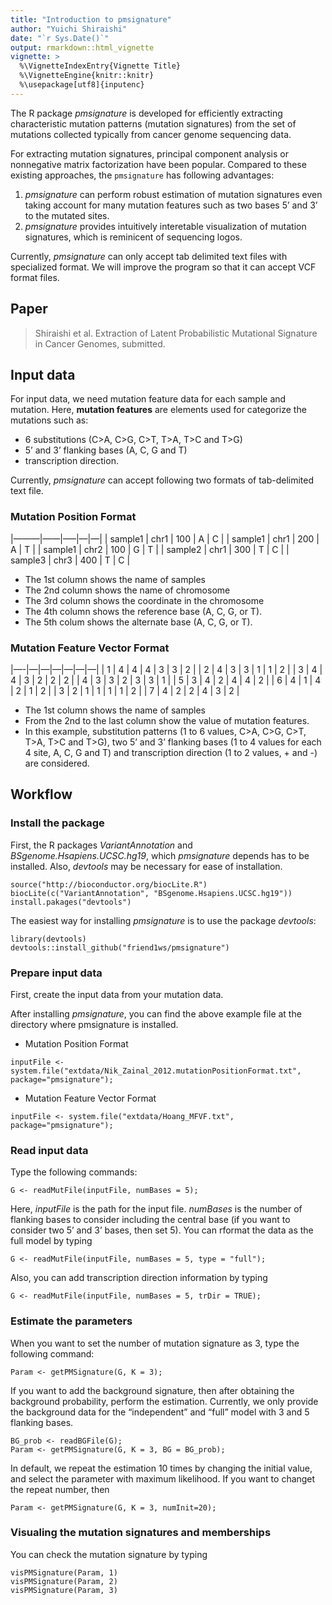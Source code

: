 ```yaml
---
title: "Introduction to pmsignature"
author: "Yuichi Shiraishi"
date: "`r Sys.Date()`"
output: rmarkdown::html_vignette
vignette: >
  %\VignetteIndexEntry{Vignette Title}
  %\VignetteEngine{knitr::knitr}
  %\usepackage[utf8]{inputenc}
---
```




The R package *pmsignature* is developed 
for efficiently extracting characteristic mutation patterns (mutation signatures) 
from the set of mutations collected typically from cancer genome sequencing data.

For extracting mutation signatures, 
principal component analysis or nonnegative matrix factorization have been popular.
Compared to these existing approaches, the `pmsignature` has following advantages:

1. *pmsignature* can perform robust estimation of mutation signatures even taking account for many mutation features such as two bases 5' and 3' to the mutated sites.
1. *pmsignature* provides intuitively interetable visualization of mutation signatures, which is reminicent of sequencing logos.

Currently, *pmsignature* can only accept tab delimited text files with specialized format. 
We will improve the program so that it can accept VCF format files.

## Paper

> Shiraishi et al. Extraction of Latent Probabilistic Mutational Signature in Cancer Genomes, submitted.

## Input data

For input data, we need mutation feature data for each sample and mutation.
Here, **mutation features** are elements used for categorize the mutations such as: 

* 6 substitutions (C>A, C>G, C>T, T>A, T>C and T>G)
* 5’ and 3’ flanking bases (A, C, G and T)
* transcription direction.

Currently, *pmsignature* can accept following two formats of tab-delimited text file.


### Mutation Position Format

|---------|------|-----|---|---|
| sample1 | chr1 | 100 | A | C |
| sample1 | chr1 | 200 | A | T |
| sample1 | chr2 | 100 | G | T |
| sample2 | chr1 | 300 | T | C |
| sample3 | chr3 | 400 | T | C |

* The 1st column shows the name of samples 
* The 2nd column shows the name of chromosome 
* The 3rd column shows the coordinate in the chromosome
* The 4th column shows the reference base (A, C, G, or T).
* The 5th colum shows the alternate base (A, C, G, or T).
  
  
### Mutation Feature Vector Format

|----|---|---|---|---|---|---|
|  1 | 4 | 4 | 4 | 3 | 3 | 2 |
|  2 | 4 | 3 | 3 | 1 | 1 | 2 |
|  3 | 4 | 4 | 3 | 2 | 2 | 2 |
|  4 | 3 | 3 | 2 | 3 | 3 | 1 |
|  5 | 3 | 4 | 2 | 4 | 4 | 2 |
|  6 | 4 | 1 | 4 | 2 | 1 | 2 |
|  3 | 2 | 1 | 1 | 1 | 1 | 2 |
|  7 | 4 | 2 | 2 | 4 | 3 | 2 |

* The 1st column shows the name of samples 
* From the 2nd to the last column show the value of mutation features.
* In this example, substitution patterns (1 to 6 values, C>A, C>G, C>T, T>A, T>C and T>G), two 5' and 3' flanking bases (1 to 4 values for each 4 site, A, C, G and T)
and transcription direction (1 to 2 values, + and -) are considered.


## Workflow

### Install the package

First, the R packages *VariantAnnotation* and *BSgenome.Hsapiens.UCSC.hg19*,
which *pmsignature* depends has to be installed.
Also, *devtools* may be necessary for ease of installation.

```
source("http://bioconductor.org/biocLite.R")
biocLite(c("VariantAnnotation", "BSgenome.Hsapiens.UCSC.hg19"))
install.pakages("devtools")
```

The easiest way for installing *pmsignature* is to use the package *devtools*:

```
library(devtools)
devtools::install_github("friend1ws/pmsignature")
```



### Prepare input data

First, create the input data from your mutation data.

After installing *pmsignature*,
you can find the above example file at the directory where pmsignature is installed.

* Mutation Position Format
```
inputFile <- system.file("extdata/Nik_Zainal_2012.mutationPositionFormat.txt", package="pmsignature");
```

* Mutation Feature Vector Format
```
inputFile <- system.file("extdata/Hoang_MFVF.txt", package="pmsignature");
```


### Read input data

Type the following commands:
```
G <- readMutFile(inputFile, numBases = 5);
```

Here, *inputFile* is the path for the input file. *numBases* is the number of flanking bases to consider including the central base (if you want to consider two 5' and 3' bases, then set 5).
You can rformat the data as the full model by typing 

```
G <- readMutFile(inputFile, numBases = 5, type = "full");
```


Also, you can add transcription direction information by typing 
```
G <- readMutFile(inputFile, numBases = 5, trDir = TRUE);
```

### Estimate the parameters


When you want to set the number of mutation signature as 3, type the following command:

```
Param <- getPMSignature(G, K = 3);
```

If you want to add the background signature, then after obtaining the background probability, perform the estimation.
Currently, we only provide the background data for the "independent" and "full" model with 3 and 5 flanking bases.

```
BG_prob <- readBGFile(G);
Param <- getPMSignature(G, K = 3, BG = BG_prob);
```

In default, we repeat the estimation 10 times by changing the initial value,
and select the parameter with maximum likelihood.
If you want to changet the repeat number, then

```
Param <- getPMSignature(G, K = 3, numInit=20);
```


### Visualing the mutation signatures and memberships

You can check the mutation signature by typing

```
visPMSignature(Param, 1)
visPMSignature(Param, 2)
visPMSignature(Param, 3)
```


